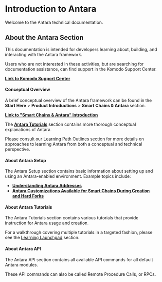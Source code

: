 
# Introduction to Antara

Welcome to the Antara technical documentation.

## About the Antara Section

This documentation is intended for developers learning about, building, and interacting with the Antara framework.

Users who are not interested in these activities, but are searching for documentation assistance, can find support in the Komodo Support Center.

[<b>Link to Komodo Support Center</b>](https://support.komodoplatform.com/support/home)

#### Conceptual Overview

A brief conceptual overview of the Antara framework can be found in the <b>Start Here</b> > <b>Product Introductions</b> > <b>Smart Chains & Antara </b> section.

[<b>Link to "Smart Chains & Antara" Introduction</b>](/start-here/about-komodo-platform/product-introductions/#smart-chains-antara)

The [<b>Antara Tutorials</b>](/antara/tutorials/introduction-to-antara-tutorials) section contains more thorough conceptual explanations of Antara.

Please consult our [Learning Path Outlines](/start-here/learning-launchpad/) section for more details on approaches to learning Antara from both a conceptual and technical perspective.

#### About Antara Setup

The Antara Setup section contains basic information about setting up and using an Antara-enabled environment. Example topics include:

- [<b>Understanding Antara Addresses</b>](/antara/tutorials/understanding-antara-addresses)
- [<b>Antara Customizations Available for Smart Chains During Creation and Hard Forks </b>](/antara/setup/antara-customizations)

#### About Antara Tutorials

The Antara Tutorials section contains various tutorials that provide instruction for Antara usage and creation.

For a walkthrough covering multiple tutorials in a targeted fashion, please see the [Learning Launchpad](/start-here/learning-launchpad/) section.

#### About Antara API

The Antara API section contains all available API commands for all default Antara modules.

These API commands can also be called Remote Procedure Calls, or RPCs.
